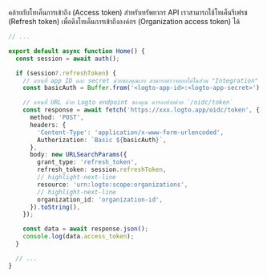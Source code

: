 คล้ายกับโทเค็นการเข้าถึง (Access token) สำหรับทรัพยากร API เราสามารถใช้โทเค็นรีเฟรช (Refresh token) เพื่อดึงโทเค็นการเข้าถึงองค์กร (Organization access token) ได้

```ts title="./app/page.tsx"
// ...

export default async function Home() {
  const session = await auth();

  if (session?.refreshToken) {
    // แทนที่ app ID และ secret ด้วยของคุณเอง สามารถตรวจสอบได้ในส่วน "Integration"
    const basicAuth = Buffer.from('<logto-app-id>:<logto-app-secret>').toString('base64');

    // แทนที่ URL ด้วย Logto endpoint ของคุณ ควรลงท้ายด้วย `/oidc/token`
    const response = await fetch('https://xxx.logto.app/oidc/token', {
      method: 'POST',
      headers: {
        'Content-Type': 'application/x-www-form-urlencoded',
        Authorization: `Basic ${basicAuth}`,
      },
      body: new URLSearchParams({
        grant_type: 'refresh_token',
        refresh_token: session.refreshToken,
        // highlight-next-line
        resource: 'urn:logto:scope:organizations',
        // highlight-next-line
        organization_id: 'organization-id',
      }).toString(),
    });

    const data = await response.json();
    console.log(data.access_token);
  }

  // ...
}
```
